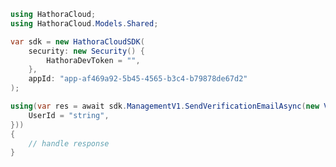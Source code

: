 ```csharp SendVerificationEmail.cs
using HathoraCloud;
using HathoraCloud.Models.Shared;

var sdk = new HathoraCloudSDK(
    security: new Security() {
        HathoraDevToken = "",
    },
    appId: "app-af469a92-5b45-4565-b3c4-b79878de67d2"
);

using(var res = await sdk.ManagementV1.SendVerificationEmailAsync(new VerificationEmailRequest() {
    UserId = "string",
}))
{
    // handle response
}
```
